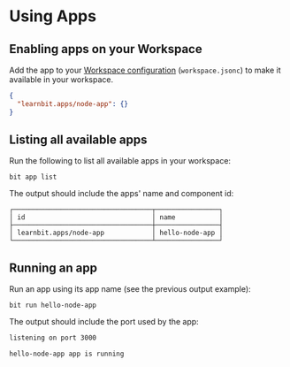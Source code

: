 
# Using Apps

## Enabling apps on your Workspace

Add the app to your [Workspace configuration](/workspace/workspace-configuration) (`workspace.jsonc`) to make it available in your workspace.

```json
{
  "learnbit.apps/node-app": {}
}
```

## Listing all available apps

Run the following to list all available apps in your workspace:

```
bit app list
```

The output should include the apps' name and component id:

```
┌───────────────────────────────────┬────────────────┐
│ id                                │ name           │
├───────────────────────────────────┼────────────────┤
│ learnbit.apps/node-app            │ hello-node-app │
└───────────────────────────────────┴────────────────┘
```

## Running an app

Run an app using its app name (see the previous output example):

```
bit run hello-node-app
```

The output should include the port used by the app:

```bash
listening on port 3000

hello-node-app app is running
```

